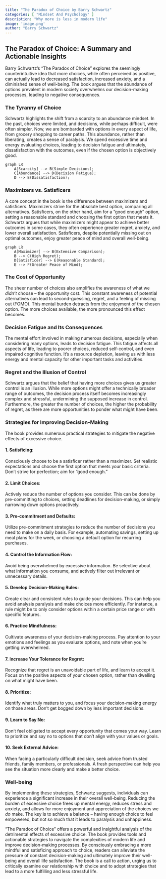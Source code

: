 ```yaml
---
title: "The Paradox of Choice by Barry Schwartz"
categories: [ "Mindset And Psychology" ]
description: "Why more is less in modern life"
image: 'image.png'
author: "Barry Schwartz"
---
```

## The Paradox of Choice: A Summary and Actionable Insights

Barry Schwartz's "The Paradox of Choice" explores the seemingly counterintuitive idea that more choices, while often perceived as positive, can actually lead to decreased satisfaction, increased anxiety, and a diminished sense of well-being.  The book argues that the abundance of options prevalent in modern society overwhelms our decision-making processes, leading to negative consequences.

### The Tyranny of Choice

Schwartz highlights the shift from a scarcity to an abundance mindset. In the past, choices were limited, and decisions, while perhaps difficult, were often simpler. Now, we are bombarded with options in every aspect of life, from grocery shopping to career paths.  This abundance, rather than liberating, creates a sense of paralysis.  We spend excessive time and energy evaluating choices, leading to decision fatigue and ultimately, dissatisfaction with the outcomes, even if the chosen option is objectively good.

```mermaid
graph LR
    A[Scarcity] --> B(Simple Decisions);
    C[Abundance] --> D(Decision Fatigue);
    D --> E(Dissatisfaction);
```

### Maximizers vs. Satisficers

A core concept in the book is the difference between maximizers and satisficers. Maximizers strive for the absolute best option, comparing all alternatives. Satisficers, on the other hand, aim for a "good enough" option, setting a reasonable standard and choosing the first option that meets it. Schwartz argues that while maximizers might appear to achieve better outcomes in some cases, they often experience greater regret, anxiety, and lower overall satisfaction. Satisficers, despite potentially missing out on optimal outcomes, enjoy greater peace of mind and overall well-being.

```mermaid
graph LR
    A[Maximizer] --> B(Extensive Comparison);
    B --> C(High Regret);
    D[Satisficer] --> E(Reasonable Standard);
    E --> F(Greater Peace of Mind);
```

### The Cost of Opportunity

The sheer number of choices also amplifies the awareness of what we *didn't* choose – the opportunity cost. This constant awareness of potential alternatives can lead to second-guessing, regret, and a feeling of missing out (FOMO). This mental burden detracts from the enjoyment of the chosen option. The more choices available, the more pronounced this effect becomes.

###  Decision Fatigue and Its Consequences

The mental effort involved in making numerous decisions, especially when considering many options, leads to decision fatigue. This fatigue affects all aspects of life, leading to poorer choices, reduced self-control, and even impaired cognitive function.  It’s a resource depletion, leaving us with less energy and mental capacity for other important tasks and activities.

###  Regret and the Illusion of Control

Schwartz argues that the belief that having more choices gives us greater control is an illusion.  While more options might offer a technically broader range of outcomes, the decision process itself becomes increasingly complex and stressful, undermining the supposed increase in control.  Furthermore, the greater the number of choices, the higher the probability of regret, as there are more opportunities to ponder what might have been.


###  Strategies for Improving Decision-Making

The book provides numerous practical strategies to mitigate the negative effects of excessive choice.

#### 1. Satisficing:

Consciously choose to be a satisficer rather than a maximizer.  Set realistic expectations and choose the first option that meets your basic criteria.  Don't strive for perfection; aim for "good enough."

####  2.  Limit Choices:

Actively reduce the number of options you consider.  This can be done by pre-committing to choices, setting deadlines for decision-making, or simply narrowing down options proactively.

####  3.  Pre-commitment and Defaults:

Utilize pre-commitment strategies to reduce the number of decisions you need to make on a daily basis.  For example, automating savings, setting up meal plans for the week, or choosing a default option for recurring purchases.

####  4.  Control the Information Flow:

Avoid being overwhelmed by excessive information.  Be selective about what information you consume, and actively filter out irrelevant or unnecessary details.


####  5.  Develop Decision-Making Rules:

Create clear and consistent rules to guide your decisions.  This can help you avoid analysis paralysis and make choices more efficiently.  For instance, a rule might be to only consider options within a certain price range or with specific features.

####  6.  Practice Mindfulness:

Cultivate awareness of your decision-making process. Pay attention to your emotions and feelings as you evaluate options, and note when you're getting overwhelmed.

####  7.  Increase Your Tolerance for Regret:

Recognize that regret is an unavoidable part of life, and learn to accept it.  Focus on the positive aspects of your chosen option, rather than dwelling on what might have been.

####  8.  Prioritize:

Identify what truly matters to you, and focus your decision-making energy on those areas.  Don't get bogged down by less important decisions.

####  9.  Learn to Say No:

Don't feel obligated to accept every opportunity that comes your way.  Learn to prioritize and say no to options that don't align with your values or goals.

####  10.  Seek External Advice:

When facing a particularly difficult decision, seek advice from trusted friends, family members, or professionals.  A fresh perspective can help you see the situation more clearly and make a better choice.


### Well-being

By implementing these strategies, Schwartz suggests, individuals can experience a significant increase in their overall well-being. Reducing the burden of excessive choice frees up mental energy, reduces stress and anxiety, and allows for more enjoyment and appreciation of the choices we *do* make.  The key is to achieve a balance – having enough choice to feel empowered, but not so much that it leads to paralysis and unhappiness.



"The Paradox of Choice" offers a powerful and insightful analysis of the detrimental effects of excessive choice. The book provides tools and actionable strategies to navigate the complexities of modern life and improve decision-making processes. By consciously embracing a more mindful and satisficing approach to choice, readers can alleviate the pressure of constant decision-making and ultimately improve their well-being and overall life satisfaction. The book is a call to action, urging us to critically examine our relationship with choice and to adopt strategies that lead to a more fulfilling and less stressful life.

